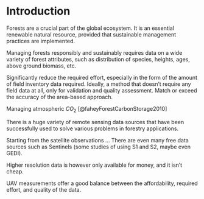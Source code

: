 # Introduction

Forests are a crucial part of the global ecosystem.
It is an essential renewable natural resource, provided that sustainable management practices are implemented.

Managing forests responsibly and sustainably requires data on a wide variety of forest attributes, such as distribution of species, heights, ages, above ground biomass, etc.

Significantly reduce the required effort, especially in the form of the amount of field inventory data required.
Ideally, a method that doesn't require any field data at all, only for validation and quality assessment.
Match or exceed the accuracy of the area-based approach.

Managing atmospheric $CO_2$ [@faheyForestCarbonStorage2010]


There is a huge variety of remote sensing data sources that have been successfully used to solve various problems in forestry applications.

Starting from the satellite observations ...
There are even many free data sources such as Sentinels (some studies of using S1 and S2, maybe even GEDI).

Higher resolution data is however only available for money, and it isn't cheap.


UAV measurements offer a good balance between the affordability, required effort, and quality of the data.
